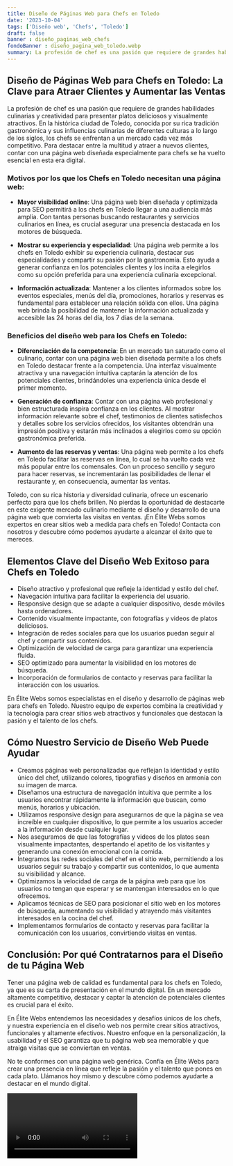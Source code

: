 ```yaml
---
title: Diseño de Páginas Web para Chefs en Toledo
date: '2023-10-04'
tags: ['Diseño web', 'Chefs', 'Toledo']
draft: false
banner : diseño_paginas_web_chefs
fondoBanner : diseño_pagina_web_toledo.webp
summary: La profesión de chef es una pasión que requiere de grandes habilidades culinarias y creatividad para presentar platos deliciosos y visualmente atractivos. En la histórica ciudad de Toledo, conocida por su rica tradición gastronómica y sus influencias culinarias de diferentes culturas a lo largo de los siglos, los chefs se enfrentan a un mercado cada vez más competitivo. Para destacar entre la multitud y atraer a nuevos clientes, contar con una página web diseñada especialmente para chefs se ha vuelto esencial en esta era digital.
---
```


## Diseño de Páginas Web para Chefs en Toledo: La Clave para Atraer Clientes y Aumentar las Ventas

La profesión de chef es una pasión que requiere de grandes habilidades culinarias y creatividad para presentar platos deliciosos y visualmente atractivos. En la histórica ciudad de Toledo, conocida por su rica tradición gastronómica y sus influencias culinarias de diferentes culturas a lo largo de los siglos, los chefs se enfrentan a un mercado cada vez más competitivo. Para destacar entre la multitud y atraer a nuevos clientes, contar con una página web diseñada especialmente para chefs se ha vuelto esencial en esta era digital.

### Motivos por los que los Chefs en Toledo necesitan una página web:

- **Mayor visibilidad online**: Una página web bien diseñada y optimizada para SEO permitirá a los chefs en Toledo llegar a una audiencia más amplia. Con tantas personas buscando restaurantes y servicios culinarios en línea, es crucial asegurar una presencia destacada en los motores de búsqueda.

- **Mostrar su experiencia y especialidad**: Una página web permite a los chefs en Toledo exhibir su experiencia culinaria, destacar sus especialidades y compartir su pasión por la gastronomía. Esto ayuda a generar confianza en los potenciales clientes y los incita a elegirlos como su opción preferida para una experiencia culinaria excepcional.

- **Información actualizada**: Mantener a los clientes informados sobre los eventos especiales, menús del día, promociones, horarios y reservas es fundamental para establecer una relación sólida con ellos. Una página web brinda la posibilidad de mantener la información actualizada y accesible las 24 horas del día, los 7 días de la semana.

### Beneficios del diseño web para los Chefs en Toledo:

- **Diferenciación de la competencia**: En un mercado tan saturado como el culinario, contar con una página web bien diseñada permite a los chefs en Toledo destacar frente a la competencia. Una interfaz visualmente atractiva y una navegación intuitiva captarán la atención de los potenciales clientes, brindándoles una experiencia única desde el primer momento.

- **Generación de confianza**: Contar con una página web profesional y bien estructurada inspira confianza en los clientes. Al mostrar información relevante sobre el chef, testimonios de clientes satisfechos y detalles sobre los servicios ofrecidos, los visitantes obtendrán una impresión positiva y estarán más inclinados a elegirlos como su opción gastronómica preferida.

- **Aumento de las reservas y ventas**: Una página web permite a los chefs en Toledo facilitar las reservas en línea, lo cual se ha vuelto cada vez más popular entre los comensales. Con un proceso sencillo y seguro para hacer reservas, se incrementarán las posibilidades de llenar el restaurante y, en consecuencia, aumentar las ventas.

Toledo, con su rica historia y diversidad culinaria, ofrece un escenario perfecto para que los chefs brillen. No pierdas la oportunidad de destacarte en este exigente mercado culinario mediante el diseño y desarrollo de una página web que convierta las visitas en ventas. ¡En Élite Webs somos expertos en crear sitios web a medida para chefs en Toledo! Contacta con nosotros y descubre cómo podemos ayudarte a alcanzar el éxito que te mereces.

<GifSeo />

<Cta />

## Elementos Clave del Diseño Web Exitoso para Chefs en Toledo

- Diseño atractivo y profesional que refleje la identidad y estilo del chef.
- Navegación intuitiva para facilitar la experiencia del usuario.
- Responsive design que se adapte a cualquier dispositivo, desde móviles hasta ordenadores.
- Contenido visualmente impactante, con fotografías y videos de platos deliciosos.
- Integración de redes sociales para que los usuarios puedan seguir al chef y compartir sus contenidos.
- Optimización de velocidad de carga para garantizar una experiencia fluida.
- SEO optimizado para aumentar la visibilidad en los motores de búsqueda.
- Incorporación de formularios de contacto y reservas para facilitar la interacción con los usuarios.

En Élite Webs somos especialistas en el diseño y desarrollo de páginas web para chefs en Toledo. Nuestro equipo de expertos combina la creatividad y la tecnología para crear sitios web atractivos y funcionales que destacan la pasión y el talento de los chefs.

## Cómo Nuestro Servicio de Diseño Web Puede Ayudar

- Creamos páginas web personalizadas que reflejan la identidad y estilo único del chef, utilizando colores, tipografías y diseños en armonía con su imagen de marca.
- Diseñamos una estructura de navegación intuitiva que permite a los usuarios encontrar rápidamente la información que buscan, como menús, horarios y ubicación.
- Utilizamos responsive design para asegurarnos de que la página se vea increíble en cualquier dispositivo, lo que permite a los usuarios acceder a la información desde cualquier lugar.
- Nos aseguramos de que las fotografías y videos de los platos sean visualmente impactantes, despertando el apetito de los visitantes y generando una conexión emocional con la comida.
- Integramos las redes sociales del chef en el sitio web, permitiendo a los usuarios seguir su trabajo y compartir sus contenidos, lo que aumenta su visibilidad y alcance.
- Optimizamos la velocidad de carga de la página web para que los usuarios no tengan que esperar y se mantengan interesados en lo que ofrecemos.
- Aplicamos técnicas de SEO para posicionar el sitio web en los motores de búsqueda, aumentando su visibilidad y atrayendo más visitantes interesados en la cocina del chef.
- Implementamos formularios de contacto y reservas para facilitar la comunicación con los usuarios, convirtiendo visitas en ventas.

## Conclusión: Por qué Contratarnos para el Diseño de tu Página Web

Tener una página web de calidad es fundamental para los chefs en Toledo, ya que es su carta de presentación en el mundo digital. En un mercado altamente competitivo, destacar y captar la atención de potenciales clientes es crucial para el éxito.

En Élite Webs entendemos las necesidades y desafíos únicos de los chefs, y nuestra experiencia en el diseño web nos permite crear sitios atractivos, funcionales y altamente efectivos. Nuestro enfoque en la personalización, la usabilidad y el SEO garantiza que tu página web sea memorable y que atraiga visitas que se conviertan en ventas.

No te conformes con una página web genérica. Confía en Élite Webs para crear una presencia en línea que refleje la pasión y el talento que pones en cada plato. Llámanos hoy mismo y descubre cómo podemos ayudarte a destacar en el mundo digital.

<Video />

<CtaBot job='Chefs' city='Toledo'/>

<Gmaps query='Toledo+españa+maps' />
